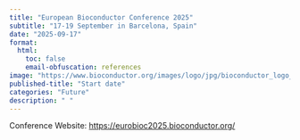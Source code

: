 ```yaml
---
title: "European Bioconductor Conference 2025"
subtitle: "17-19 September in Barcelona, Spain"
date: "2025-09-17"
format:
  html:
    toc: false
    email-obfuscation: references
image: "https://www.bioconductor.org/images/logo/jpg/bioconductor_logo_rgb.jpg"
published-title: "Start date"
categories: "Future"
description: " "
---
```


Conference Website: <https://eurobioc2025.bioconductor.org/>

